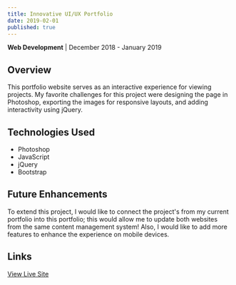 ```yaml
---
title: Innovative UI/UX Portfolio
date: 2019-02-01
published: true
---
```


**Web Development** | December 2018 - January 2019

## Overview

This portfolio website serves as an interactive experience for viewing projects. My favorite challenges for this project were designing the page in Photoshop, exporting the images for responsive layouts, and adding interactivity using jQuery.

## Technologies Used

- Photoshop
- JavaScript
- jQuery
- Bootstrap

## Future Enhancements

To extend this project, I would like to connect the project's from my current portfolio into this portfolio; this would allow me to update both websites from the same content management system! Also, I would like to add more features to enhance the experience on mobile devices.

## Links

[View Live Site](https://caseyjkey.github.io/portfolio/)
